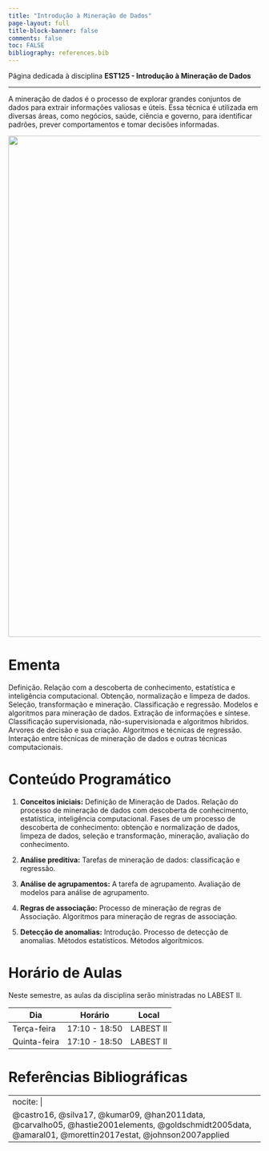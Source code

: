 ---
title: "Introdução à Mineração de Dados"
page-layout: full
title-block-banner: false
comments: false
toc: FALSE
bibliography: references.bib
---

::: {#hero-heading}
Página dedicada à disciplina **EST125 - Introdução à Mineração de Dados**
:::

------------------------------------------------------------------------

A mineração de dados é o processo de explorar grandes conjuntos de dados para extrair informações valiosas e úteis. Essa técnica é utilizada em diversas áreas, como negócios, saúde, ciência e governo, para identificar padrões, prever comportamentos e tomar decisões informadas.

![](images/mineracao_dados.jpeg){width="1000"}



# Ementa

Definição. Relação com a descoberta de conhecimento, estatística e inteligência computacional. Obtenção, normalização e limpeza de dados. Seleção, transformação e mineração. Classificação e regressão. Modelos e algoritmos para mineração de dados. Extração de informações e síntese. Classificação supervisionada, não-supervisionada e algoritmos híbridos. Arvores de decisão e sua criação. Algoritmos e técnicas de regressão. Interação entre técnicas de mineração de dados e outras técnicas computacionais.




# Conteúdo Programático

1. **Conceitos iniciais:** Definição de Mineração de Dados. Relação do processo de mineração de dados com descoberta de conhecimento, estatística, inteligência computacional. Fases de um processo de descoberta de conhecimento: obtenção e normalização de dados, limpeza de dados, seleção e transformação, mineração, avaliação do conhecimento.


2. **Análise preditiva:** Tarefas de mineração de dados: classificação e regressão.

3. **Análise de agrupamentos:** A tarefa de agrupamento. Avaliação de modelos para análise de agrupamento. 

4. **Regras de associação:** Processo de mineração de regras de Associação. Algoritmos para mineração de regras de associação.

5. **Detecção de anomalias:** Introdução. Processo de detecção de anomalias. Métodos
estatísticos. Métodos algorítmicos. 


# Horário de Aulas

Neste semestre, as aulas da disciplina serão ministradas no LABEST II.

| Dia           | Horário         | Local        |
|---------------|-----------------|--------------|
| Terça-feira   | 17:10 - 18:50   |  LABEST II   |
| Quinta-feira  | 17:10 - 18:50   |  LABEST II   |


# Referências Bibliográficas

---
nocite: |
  @castro16, @silva17, @kumar09, @han2011data, @carvalho05, @hastie2001elements, @goldschmidt2005data, @amaral01, @morettin2017estat, @johnson2007applied
---